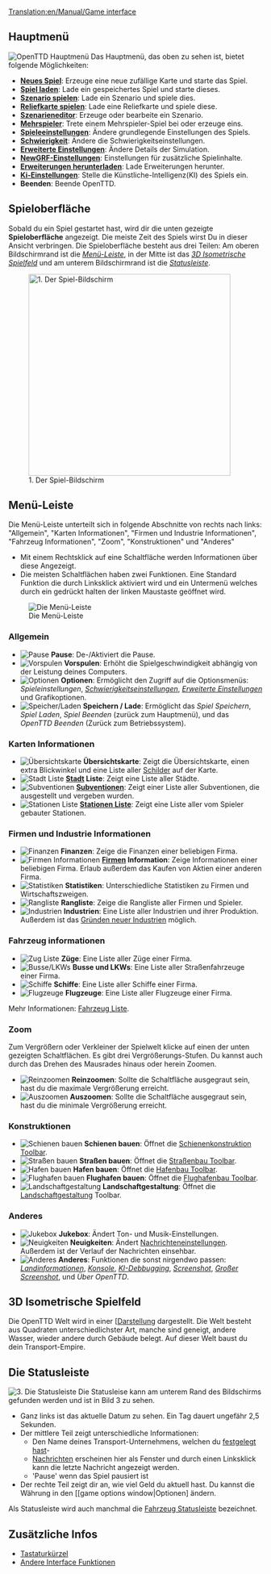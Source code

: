 [[Translation:en/Manual/Game interface]]
{{de/Übersetzung|Game interface|99}}

{{de/Inhaltsverzeichnis}}
==Hauptmenü==
[[File:de/Main menu new game.png|frame|center|OpenTTD Hauptmenü]]
Das Hauptmenü, das oben zu sehen ist, bietet folgende Möglichkeiten:
* '''[[en/Manual/New game|Neues Spiel]]''': Erzeuge eine neue zufällige Karte und starte das Spiel.
* '''[[en/Archive/Other/Savegame|Spiel laden]]''': Lade ein gespeichertes Spiel und starte dieses.
* '''[[en/Manual/Scenario|Szenario spielen]]''': Lade ein Szenario und spiele dies.
* '''[[en/Manual/Heightmap|Reliefkarte spielen]]''': Lade eine Reliefkarte und spiele diese.
* '''[[en/Manual/Scenario editor|Szenarieneditor]]''': Erzeuge oder bearbeite ein Szenario.
* '''[[en/Manual/Multiplayer|Mehrspieler]]''': Trete einem Mehrspieler-Spiel bei oder erzeuge eins.
* '''[[en/Manual/Game options window|Spieleeinstellungen]]''': Ändere grundlegende Einstellungen des Spiels.
* '''[[en/Archive/Manual/Settings/Difficulty|Schwierigkeit]]''': Ändere die Schwierigkeitseinstellungen.
* '''[[en/Archive/Manual/Settings/Advanced Settings|Erweiterte Einstellungen]]''': Ändere Details der Simulation.
* '''[[en/NewGRF Settings|NewGRF-Einstellungen]]''': Einstellungen für zusätzliche Spielinhalte.
* '''[[en/Manual/Online content|Erweiterungen herunterladen]]''': Lade Erweiterungen herunter.
* '''[[en/Archive/Manual/Settings/AI settings|Ki-Einstellungen]]''': Stelle die Künstliche-Intelligenz(KI) des Spiels ein.
* '''Beenden''': Beende OpenTTD.

==Spieloberfläche==
Sobald du ein Spiel gestartet hast, wird dir die unten gezeigte '''Spieloberfläche''' angezeigt. Die meiste Zeit des Spiels wirst Du in dieser Ansicht verbringen. Die Spieloberfläche besteht aus drei Teilen: Am oberen Bildschirmrand ist die ''[[en/#Menü-Leiste|Menü-Leiste]]'', in der Mitte ist das  ''[[en/#3D Isometrische Spielfeld|3D Isometrische  Spielfeld]]'' und am unterem Bildschirmrand ist die ''[[en/#Die_Statusleiste|Statusleiste]]''.

[[File:en/interface.png|thumb|none|400px|1. Der Spiel-Bildschirm]]

==Menü-Leiste==
Die Menü-Leiste unterteilt sich in folgende Abschnitte von rechts nach links: "Allgemein", "Karten Informationen", "Firmen und Industrie Informationen", "Fahrzeug Informationen", "Zoom", "Konstruktionen" und "Anderes"
* Mit einem Rechtsklick auf eine Schaltfläche werden Informationen über diese Angezeigt.  
* Die meisten Schaltflächen haben zwei Funktionen. Eine Standard Funktion die durch Linksklick aktiviert wird und ein Untermenü welches durch ein gedrückt halten der linken Maustaste geöffnet wird.
[[File:en/Menu bar.png|none|frame|Die Menü-Leiste]]

===Allgemein===
*[[File:en/manual html m7fd3f2df.png|Pause]] '''Pause''': De-/Aktiviert die Pause.
*[[File:en/manual html m56d46b8f.png|Vorspulen]] '''Vorspulen''': Erhöht die Spielgeschwindigkeit abhängig von der Leistung deines Computers.
*[[File:en/manual html md7ebe52.png|Optionen]] '''Optionen''': Ermöglicht den Zugriff auf die Optionsmenüs: ''Spieleinstellungen'', ''[[en/Archive/Manual/Settings/Difficulty|Schwierigkeits]]einstellungen'', ''[[en/Archive/Manual/Settings/Advanced Settings|Erweiterte Einstellungen]]'' und Grafikoptionen.
*[[File:en/manual html m3ad9dba5.png|Speicher/Laden]] '''Speichern / Lade''': Ermöglicht das ''Spiel Speichern'', ''Spiel Laden'', ''Spiel Beenden'' (zurück zum Hauptmenü), und das ''OpenTTD Beenden'' (Zurück zum Betriebssystem).

===Karten Informationen===
*[[File:en/manual html m6cb2b7aa.png|Übersichtskarte]] '''Übersichtskarte''': Zeigt die Übersichtskarte, einen extra Blickwinkel und eine Liste aller [[en/signs|Schilder]] auf der Karte.
*[[File:en/manual html m58c015ad.png|Stadt Liste]] '''[[de/Manual/Stadt|Stadt]] Liste''': Zeigt eine Liste aller Städte.
*[[File:en/manual html 54594ccb.png|Subventionen]] '''[[en/Subsidies|Subventionen]]''': Zeigt einer Liste aller Subventionen, die ausgestellt und vergeben wurden.
*[[File:en/manual html m791b53c3.png|Stationen Liste]] '''[[en/Manual/Station list|Stationen Liste]]''': Zeigt eine Liste aller vom Spieler gebauter Stationen.

===Firmen und Industrie Informationen===
*[[File:en/manual html 63e6566d.png|Finanzen]] '''Finanzen''': Zeige die Finanzen einer beliebigen Firma.
*[[File:en/manual html 12e20f5b.png|Firmen Informationen]] '''[[en/Company|Firmen]] Information''': Zeige Informationen einer beliebigen Firma. Erlaub außerdem das Kaufen von Aktien einer anderen Firma.
*[[File:en/manual html 36354981.png|Statistiken]] '''Statistiken''': Unterschiedliche Statistiken zu Firmen und Wirtschaftszweigen.
*[[File:en/manual html 2a553acb.png|Rangliste]] '''Rangliste''': Zeige die Rangliste aller Firmen und Spieler.
*[[File:en/manual html m4d6ba21e.png|Industrien]] '''Industrien''': Eine Liste aller Industrien und ihrer Produktion. Außerdem ist das [[en/Manual/Base Set/Economy/Industries#Funding_New_Industries|Gründen neuer Industrien]] möglich.

===Fahrzeug informationen===
*[[File:en/manual html m16a497ce.png|Zug Liste]] '''Züge''': Eine Liste aller Züge einer Firma.
*[[File:en/manual html m3518e48c.png|Busse/LKWs]] '''Busse und LKWs''': Eine Liste aller Straßenfahrzeuge einer Firma.
*[[File:en/manual html 53123a33.png|Schiffe]] '''Schiffe''': Eine Liste aller Schiffe einer Firma.
*[[File:en/manual html 442702e6.png|Flugzeuge]] '''Flugzeuge''': Eine Liste aller Flugzeuge einer Firma.

Mehr Informationen: [[en/Manual/Vehicle lists|Fahrzeug Liste]].

===Zoom===
Zum Vergrößern oder Verkleiner der Spielwelt klicke auf einen der unten gezeigten Schaltflächen. Es gibt drei Vergrößerungs-Stufen. Du kannst auch durch das Drehen des Mausrades hinaus oder herein Zoomen.
*[[File:en/manual html 628b2aa3.png|Reinzoomen]] '''Reinzoomen''': Sollte die Schaltfläche ausgegraut sein, hast du die maximale Vergrößerung erreicht.
*[[File:en/manual html m55168bcb.png|Auszoomen]] '''Auszoomen''': Sollte die Schaltfläche ausgegraut sein, hast du die minimale Vergrößerung erreicht.

===Konstruktionen===
*[[File:en/manual html m772c5b23.png|Schienen bauen]] '''Schienen bauen''': Öffnet die [[de/Manual/Schienenkonstruktion|Schienenkonstruktion Toolbar]].
*[[File:en/manual html ma6d6c8c.png|Straßen bauen]] '''Straßen bauen''': Öffnet die [[de/Manual/Straßenbau|Straßenbau Toolbar]].
*[[File:en/manual html m2cc0c4cd.png|Hafen bauen]] '''Hafen bauen''': Öffnet die [[en/Dock Construction|Hafenbau Toolbar]].
*[[File:en/manual html 1ae92703.png|Flughafen bauen]] '''Flughafen bauen''': Öffnet die [[en/Airport Construction|Flughafenbau Toolbar]].
*[[File:en/manual html m233f8633.png|Landschaftgestaltung]] '''Landschaftgestaltung''': Öffnet die [[en/Manual/Landscaping|Landschaftgestaltung]] Toolbar.

===Anderes===
*[[File:en/manual html m6a2249c4.png|Jukebox]] '''Jukebox''': Ändert Ton- und Musik-Einstellungen.
*[[File:en/manual html 2a55c3aa.png|Neuigkeiten]] '''Neuigkeiten''': Ändert  [[en/message settings|Nachrichteneinstellungen]]. Außerdem ist der Verlauf der Nachrichten einsehbar.
*[[File:en/manual html 51cda05b.png|Anderes]] '''Anderes''': Funktionen die sonst nirgendwo passen: ''[[en/Manual/Land area information|Landinformationen]]'', ''[[en/Manual/Console|Konsole]]'', ''[[en/AI Debug|KI-Debbugging]]'', ''[[en/Screenshots|Screenshot]]'', ''[[en/Screenshots|Großer Screenshot]]'', und ''Über OpenTTD''.

==3D Isometrische Spielfeld==
Die OpenTTD Welt wird in einer [[http://de.wikipedia.org/wiki/Isometrische_Darstellung|Isometrische Darstellung] dargestellt. Die Welt besteht aus Quadraten unterschiedlichster Art, manche sind geneigt, andere Wasser, wieder andere durch Gebäude belegt. Auf dieser Welt baust du dein Transport-Empire.

==Die Statusleiste==
[[File:en/status-bar.png|none|frame|3. Die Statusleiste]]
Die Statusleise kann am unterem Rand des Bildschirms gefunden werden und ist in Bild 3 zu sehen.
*Ganz links ist das aktuelle Datum zu sehen. Ein Tag dauert ungefähr 2,5 Sekunden.
*Der mittlere Teil zeigt unterschiedliche Informationen:
**Den Name deines Transport-Unternehmens, welchen du [[en/name your company|festgelegt hast]]-
**[[en/Manual/News messages|Nachrichten]] erscheinen hier als Fenster und durch einen Linksklick kann die letzte Nachricht angezeigt werden.
**'Pause' wenn das Spiel pausiert ist
*Der rechte Teil zeigt dir an, wie viel Geld du aktuell hast. Du kannst die Währung in den [[game options window|Optionen] ändern.

Als Statusleiste wird auch manchmal die [[en/Manual/Status bar|Fahrzeug Statusleiste]] bezeichnet.

==Zusätzliche Infos==
* [[en/Manual/Hotkeys|Tastaturkürzel]]
* [[en/Manual/Other Interface Features|Andere Interface Funktionen]]